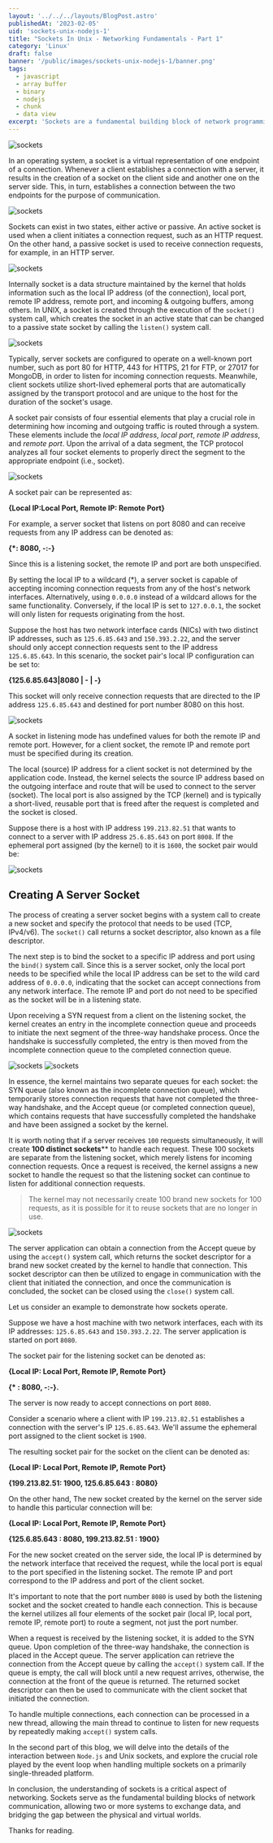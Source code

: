 ```yaml
---
layout: '../../../layouts/BlogPost.astro'
publishedAt: '2023-02-05'
uid: 'sockets-unix-nodejs-1'
title: "Sockets In Unix - Networking Fundamentals - Part 1"
category: 'Linux'
draft: false
banner: '/public/images/sockets-unix-nodejs-1/banner.png'
tags:
  - javascript
  - array buffer
  - binary
  - nodejs
  - chunk
  - data view
excerpt: 'Sockets are a fundamental building block of network programming, and they provide an essential abstraction layer that enables applications to interact with the underlying network protocols.'
---
```



<img src={Hero} alt="sockets" />

In an operating system, a socket is a virtual representation of one endpoint of a connection. Whenever a client establishes a connection with a server, it results in the creation of a socket on the client side and another one on the server side. This, in turn, establishes a connection between the two endpoints for the purpose of communication.


<img src={Intro} alt="sockets" />

Sockets can exist in two states, either active or passive. An active socket is used when a client initiates a connection request, such as an HTTP request. On the other hand, a passive socket is used to receive connection requests, for example, in an HTTP server.


<img src={ActivePassiveSocket} alt="sockets" />

Internally socket is a data structure maintained by the kernel that holds information such as the local IP address (of the connection), local port, remote IP address, remote port, and incoming & outgoing buffers, among others. In UNIX, a socket is created through the execution of the `socket()` system call, which creates the socket in an active state that can be changed to a passive state socket by calling the `listen()` system call.


<img src={DS} alt="sockets" />

Typically, server sockets are configured to operate on a well-known port number, such as port 80 for HTTP, 443 for HTTPS, 21 for FTP, or 27017 for MongoDB, in order to listen for incoming connection requests. Meanwhile, client sockets utilize short-lived ephemeral ports that are automatically assigned by the transport protocol and are unique to the host for the duration of the socket's usage.

A socket pair consists of four essential elements that play a crucial role in determining how incoming and outgoing traffic is routed through a system. These elements include the _local IP address_, _local port_, _remote IP address_, and _remote port_. Upon the arrival of a data segment, the TCP protocol analyzes all four socket elements to properly direct the segment to the appropriate endpoint (i.e., socket).


<img src={Routing} alt="sockets" />

A socket pair can be represented as:

**\{Local IP:Local Port, Remote IP: Remote Port\}**

For example, a server socket that listens on port 8080 and can receive requests from any IP address can be denoted as:

**\{\*: 8080, -:-}**

Since this is a listening socket, the remote IP and port are both unspecified.

By setting the local IP to a wildcard (*), a server socket is capable of accepting incoming connection requests from any of the host's network interfaces. Alternatively, using `0.0.0.0` instead of a wildcard allows for the same functionality. Conversely, if the local IP is set to `127.0.0.1`, the socket will only listen for requests originating from the host.

Suppose the host has two network interface cards (NICs) with two distinct IP addresses, such as `125.6.85.643` and `150.393.2.22`, and the server should only accept connection requests sent to the IP address `125.6.85.643`. In this scenario, the socket pair's local IP configuration can be set to:

**\{125.6.85.643|8080 | - | -\}**

This socket will only receive connection requests that are directed to the IP address `125.6.85.643` and destined for port number 8080 on this host.


<img src={ServerSocketConn} alt="sockets" />

A socket in listening mode has undefined values for both the remote IP and remote port. However, for a client socket, the remote IP and remote port must be specified during its creation.

The local (source) IP address for a client socket is not determined by the application code. Instead, the kernel selects the source IP address based on the outgoing interface and route that will be used to connect to the server (socket). The local port is also assigned by the TCP (kernel) and is typically a short-lived, reusable port that is freed after the request is completed and the socket is closed.

Suppose there is a host with IP address `199.213.82.51` that wants to connect to a server with IP address `25.6.85.643` on port `8008`. If the ephemeral port assigned (by the kernel) to it is `1600`, the socket pair would be:


<img src={ClientSocketConn} alt="sockets" />

## Creating A Server Socket 

The process of creating a server socket begins with a system call to create a new socket and specify the protocol that needs to be used (TCP, IPv4/v6). The `socket()` call returns a socket descriptor, also known as a file descriptor.

The next step is to bind the socket to a specific IP address and port using the `bind()` system call. Since this is a server socket, only the local port needs to be specified while the local IP address can be set to the wild card address of `0.0.0.0`, indicating that the socket can accept connections from any network interface. The remote IP and port do not need to be specified as the socket will be in a listening state.

Upon receiving a SYN request from a client on the listening socket, the kernel creates an entry in the incomplete connection queue and proceeds to initiate the next segment of the three-way handshake process. Once the handshake is successfully completed, the entry is then moved from the incomplete connection queue to the completed connection queue.


<img src={SynQueue} alt="sockets" />


<img src={AcceptQueue} alt="sockets" />


In essence, the kernel maintains two separate queues for each socket: the SYN queue (also known as the incomplete connection queue), which temporarily stores connection requests that have not completed the three-way handshake, and the Accept queue (or completed connection queue), which contains requests that have successfully completed the handshake and have been assigned a socket by the kernel.

It is worth noting that if a server receives `100` requests simultaneously, it will create **100 distinct sockets**** to handle each request. These 100 sockets are separate from the listening socket, which merely listens for incoming connection requests. Once a request is received, the kernel assigns a new socket to handle the request so that the listening socket can continue to listen for additional connection requests.

> The kernel may not necessarily create 100 brand new sockets for 100 requests, as it is possible for it to reuse sockets that are no longer in use.


<img src={ServerMultiSocket} alt="sockets" />

The server application can obtain a connection from the Accept queue by using the `accept()` system call, which returns the socket descriptor for a brand new socket created by the kernel to handle that connection. This socket descriptor can then be utilized to engage in communication with the client that initiated the connection, and once the communication is concluded, the socket can be closed using the `close()` system call.

Let us consider an example to demonstrate how sockets operate.

Suppose we have a host machine with two network interfaces, each with its IP addresses: `125.6.85.643` and `150.393.2.22`. The server application is started on port `8080`.

The socket pair for the listening socket can be denoted as:

**\{Local IP: Local Port, Remote IP, Remote Port\}**

**\{\* : 8080, -:-}.**

The server is now ready to accept connections on port `8080`.

Consider a scenario where a client with IP `199.213.82.51` establishes a connection with the server's IP `125.6.85.643`. We'll assume the ephemeral port assigned to the client socket is `1900`. 

The resulting socket pair for the socket on the client can be denoted as:

**\{Local IP: Local Port, Remote IP, Remote Port\}**

**\{199.213.82.51: 1900, 125.6.85.643 : 8080\}**

On the other hand, The new socket created by the kernel on the server side to handle this particular connection will be:

**\{Local IP: Local Port, Remote IP, Remote Port\}**

**\{125.6.85.643 : 8080, 199.213.82.51 : 1900\}**

For the new socket created on the server side, the local IP is determined by the network interface that received the request, while the local port is equal to the port specified in the listening socket. The remote IP and port correspond to the IP address and port of the client socket.

It's important to note that the port number `8080` is used by both the listening socket and the socket created to handle each connection. This is because the kernel utilizes all four elements of the socket pair (local IP, local port, remote IP, remote port) to route a segment, not just the port number.

When a request is received by the listening socket, it is added to the SYN queue. Upon completion of the three-way handshake, the connection is placed in the Accept queue. The server application can retrieve the connection from the Accept queue by calling the `accept()` system call. If the queue is empty, the call will block until a new request arrives, otherwise, the connection at the front of the queue is returned. The returned socket descriptor can then be used to communicate with the client socket that initiated the connection.

To handle multiple connections, each connection can be processed in a new thread, allowing the main thread to continue to listen for new requests by repeatedly making `accept()` system calls.

In the second part of this blog, we will delve into the details of the interaction between `Node.js` and Unix sockets, and explore the crucial role played by the event loop when handling multiple sockets on a primarily single-threaded platform.

In conclusion, the understanding of sockets is a critical aspect of networking. Sockets serve as the fundamental building blocks of network communication, allowing two or more systems to exchange data, and bridging the gap between the physical and virtual worlds.

Thanks for reading.
